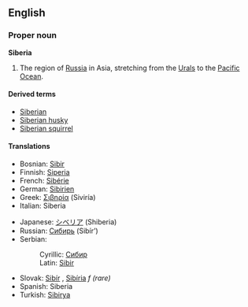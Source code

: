 ==English==

===Proper noun===
'''Siberia'''

#The region of [[Russia]] in Asia, stretching from the [[Urals]] to the [[Pacific Ocean]].

====Derived terms====
*[[Siberian]]
*[[Siberian husky]]
*[[Siberian squirrel]]

====Translations====
{{top}}
*Bosnian: [[Sibir#Bosnian|Sibir]] {{m}}
*Finnish: [[Siperia]]
*French: [[Sibérie]] {{f}}
*German: [[Sibirien]] {{n}}
*Greek: [[Σιβηρία]] (Siviría) {{f}}
*Italian: Siberia {{f}}
{{mid}}
*Japanese: [[シベリア]] (Shiberia)
*Russian: [[Сибирь]] (Sibír’) {{f}}
*Serbian:
*:Cyrillic: [[Сибир#Serbian|Сибир]] {{m}}
*:Latin: [[Sibir#Serbian|Sibir]] {{m}}
*Slovak: [[Sibír]] {{f}}, [[Sibíria]] ''f (rare)''
*Spanish: Siberia {{f}}
*Turkish: [[Sibirya]]
{{bottom}}